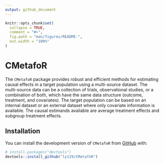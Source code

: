 ```yaml
---
output: github_document
---
```


<!-- README.md is generated from README.Rmd. Please edit that file -->

```r
knitr::opts_chunk$set(
  collapse = TRUE,
  comment = "#>",
  fig.path = "man/figures/README-",
  out.width = "100%"
)
```

# CMetafoR

<!-- badges: start -->
<!-- badges: end -->

The `CMetafoR` package provides robust and efficient methods for estimating causal effects in a target population using a multi-source dataset. The multi-source data can be a collection of trials, observational studies, or a combination of both, which have the same data structure (outcome, treatment, and covariates). The target population can be based on an internal dataset or an external dataset where only covariate information is available. The causal estimands available are average treatment effects and subgroup treatment effects.

## Installation

You can install the development version of `CMetafoR` from [GitHub](https://github.com/) with:

``` r
# install.packages("devtools")
devtools::install_github("ly129/CMetafoR")
```

